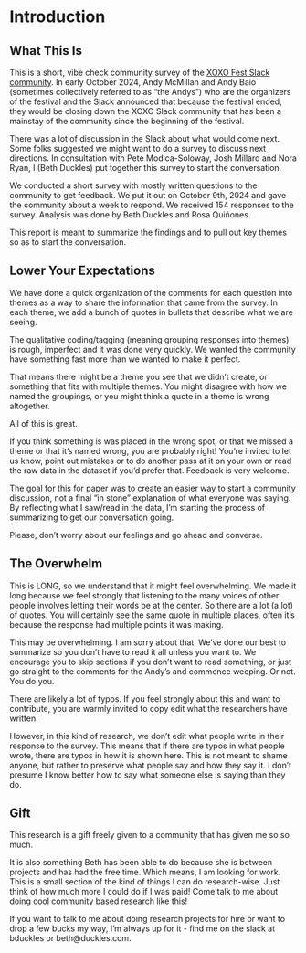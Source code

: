 
# Introduction

## What This Is 

This is a short, vibe check community survey of the [XOXO Fest Slack community](https://xoxofest.com/). In early October 2024, Andy McMillan and Andy Baio (sometimes collectively referred to as “the Andys”) who are the organizers of the festival and the Slack announced that because the festival ended, they would be closing down the XOXO Slack community that has been a mainstay of the community since the beginning of the festival. 

There was a lot of discussion in the Slack about what would come next. Some folks suggested we might want to do a survey to discuss next directions. In consultation with Pete Modica-Soloway, Josh Millard and Nora Ryan, I (Beth Duckles) put together this survey to start the conversation. 

We conducted a short survey with mostly written questions to the community to get feedback. We put it out on October 9th, 2024 and gave the community about a week to respond. We received 154 responses to the survey. Analysis was done by Beth Duckles and Rosa Quiñones.  

This report is meant to summarize the findings and to pull out key themes so as to start the conversation. 

## Lower Your Expectations

We have done a quick organization of the comments for each question into themes as a way to share the information that came from the survey. In each theme, we add a bunch of quotes in bullets that describe what we are seeing.

The qualitative coding/tagging (meaning grouping responses into themes) is rough, imperfect and it was done very quickly. We wanted the community have something fast more than we wanted to make it perfect. 

That means there might be a theme you see that we didn’t create, or something that fits with multiple themes. You might disagree with how we named the groupings, or you might think a quote in a theme is wrong altogether. 

All of this is great.  

If you think something is was placed in the wrong spot, or that we missed a theme or that it’s named wrong, you are probably right! You're invited to let us know, point out mistakes or to do another pass at it on your own or read the raw data in the dataset if you'd prefer that. Feedback is very welcome. 

The goal for this for paper was to create an easier way to start a community discussion, not a final "in stone" explanation of what everyone was saying. By reflecting what I saw/read in the data, I’m starting the process of summarizing to get our conversation going. 

Please, don’t worry about our feelings and go ahead and converse.


## The Overwhelm

This is LONG, so we understand that it might feel overwhelming. We made it long because we feel strongly that listening to the many voices of other people involves letting their words be at the center. So there are a lot (a lot) of quotes. You will certainly see the same quote in multiple places, often it's because the response had multiple points it was making.  

This may be overwhelming. I am sorry about that. We’ve done our best to summarize so you don’t have to read it all unless you want to. We encourage you to skip sections if you don't want to read something, or just go straight to the comments for the Andy's and commence weeping. Or not. You do you.

There are likely a lot of typos. If you feel strongly about this and want to contribute, you are warmly invited to copy edit what the researchers have written. 

However, in this kind of research, we don’t edit what people write in their response to the survey. This means that if there are typos in what people wrote, there are typos in how it is shown here. This is not meant to shame anyone, but rather to preserve what people say and how they say it. I don’t presume I know better how to say what someone else is saying than they do.

## Gift 

This research is a gift freely given to a community that has given me so so much. 

It is also something Beth has been able to do because she is between projects and has had the free time. Which means, I am looking for work. This is a small section of the kind of things I can do research-wise. Just think of how much more I could do if I was paid!  Come talk to me about doing cool community based research like this!

If you want to talk to me about doing research projects for hire or want to drop a few bucks my way, I’m always up for it - find me on the slack at bduckles or beth@duckles.com. 


